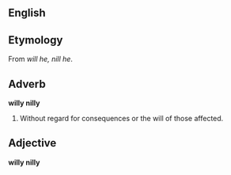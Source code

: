 ==English==

==Etymology==
From ''will he, nill he''.

==Adverb==
'''willy nilly'''
#Without regard for consequences or the will of those affected.

==Adjective==
'''willy nilly'''